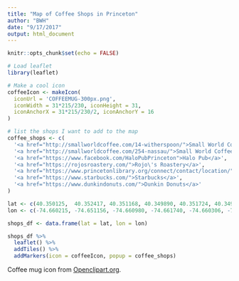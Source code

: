 ```yaml
---
title: "Map of Coffee Shops in Princeton"
author: "BWH"
date: "9/17/2017"
output: html_document
---
```


```r
knitr::opts_chunk$set(echo = FALSE)
```

```r
# Load leaflet
library(leaflet)

# Make a cool icon
coffeeIcon <- makeIcon(
  iconUrl = 'COFFEEMUG-300px.png',
  iconWidth = 31*215/230, iconHeight = 31,
  iconAnchorX = 31*215/230/2, iconAnchorY = 16
)

# list the shops I want to add to the map
coffee_shops <- c(
  '<a href="http://smallworldcoffee.com/14-witherspoon/">Small World Coffee (Witherspoon St.)</a>',
  '<a href="http://smallworldcoffee.com/254-nassau/">Small World Coffee (Nassau St.)</a>',
  '<a href="https://www.facebook.com/HaloPubPrinceton">Halo Pub</a>',
  '<a href="https://rojosroastery.com/">Rojo\'s Roastery</a>',
  '<a href="https://www.princetonlibrary.org/connect/contact/location/">Terra Libri</a>',
  '<a href="https://www.starbucks.com/">Starbucks</a>',
  '<a href="https://www.dunkindonuts.com/">Dunkin Donuts</a>'
)

lat <- c(40.350125,  40.352417, 40.351168, 40.349890, 40.351724, 40.349998, 40.349790)
lon <- c(-74.660215, -74.651156, -74.660980, -74.661740, -74.660306, -74.659517,  -74.660140)

shops_df <- data.frame(lat = lat, lon = lon)

shops_df %>%
  leaflet() %>%
  addTiles() %>%
  addMarkers(icon = coffeeIcon, popup = coffee_shops)
```


Coffee mug icon from [Openclipart.org](https://openclipart.org/detail/67999/coffee-mug).